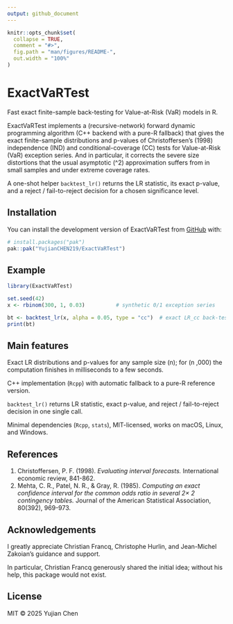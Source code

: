```yaml
---
output: github_document
---
```


<!-- README.md is generated from README.Rmd. Please edit that file -->

```r
knitr::opts_chunk$set(
  collapse = TRUE,
  comment = "#>",
  fig.path = "man/figures/README-",
  out.width = "100%"
)
```

# ExactVaRTest

Fast exact finite-sample back-testing for Value-at-Risk (VaR) models in R.

<!-- badges: start --><!-- badges: end -->

ExactVaRTest implements a (recursive-network) forward dynamic programming algorithm (C++ backend with a pure-R fallback) that gives the exact finite-sample distributions and p-values of Christoffersen’s (1998) independence (IND) and conditional-coverage (CC) tests for Value-at-Risk (VaR) exception series. And in particular, it corrects the severe size distortions that the usual asymptotic \(\chi^2\) approximation suffers from in small samples and under extreme coverage rates.

A one-shot helper `backtest_lr()` returns the LR statistic, its exact p-value, and a reject / fail-to-reject decision for a chosen significance level.


## Installation

You can install the development version of ExactVaRTest from [GitHub](https://github.com/) with:

``` r
# install.packages("pak")
pak::pak("YujianCHEN219/ExactVaRTest")
```

## Example

```r
library(ExactVaRTest)

set.seed(42)
x <- rbinom(300, 1, 0.03)          # synthetic 0/1 exception series

bt <- backtest_lr(x, alpha = 0.05, type = "cc")  # exact LR_cc back-test
print(bt)
```

## Main features

Exact LR distributions and p-values for any sample size \(n\); for \(n \le 2\,000\) the computation finishes in milliseconds to a few seconds.

C++ implementation (`Rcpp`) with automatic fallback to a pure-R reference version.

`backtest_lr()` returns LR statistic, exact p-value, and reject / fail-to-reject decision in one single call.

Minimal dependencies (`Rcpp`, `stats`), MIT-licensed, works on macOS, Linux, and Windows.

## References
1. Christoffersen, P. F. (1998). *Evaluating interval forecasts.* International economic review, 841-862.
2. Mehta, C. R., Patel, N. R., & Gray, R. (1985). *Computing an exact confidence interval for the common odds ratio in several 2× 2 contingency tables.* Journal of the American Statistical Association, 80(392), 969-973.


## Acknowledgements

I greatly appreciate Christian Francq, Christophe Hurlin, and Jean-Michel Zakoian's guidance and support.

In particular, Christian Francq generously shared the initial idea; without his help, this package would not exist.

## License

MIT © 2025 Yujian Chen
